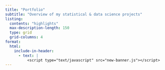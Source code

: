 ```yaml
---
title: "Portfolio"
subtitle: "Overview of my statistical & data science projects"
listing:
  contents: "highlights"
  max-description-length: 150
  type: grid
  grid-columns: 4
format:
  html:
    include-in-header: 
      - text: |
          <script type="text/javascript" src="new-banner.js"></script>
---
```

